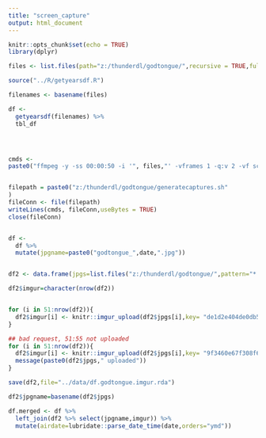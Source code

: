 ```yaml
---
title: "screen_capture"
output: html_document
---
```


```r
knitr::opts_chunk$set(echo = TRUE)
library(dplyr)
```



```r

files <- list.files(path="z:/thunderdl/godtongue/",recursive = TRUE,full.names = TRUE)
```




```r
source("../R/getyearsdf.R")

filenames <- basename(files)

df <-
  getyearsdf(filenames) %>%
  tbl_df





```


```r

cmds <-
paste0("ffmpeg -y -ss 00:00:50 -i '", files,"' -vframes 1 -q:v 2 -vf scale=480:-1 ",paste0(" 'z:/thunderdl/godtongue/godtongue_",df$date,".jpg'"))


filepath = paste0("z:/thunderdl/godtongue/generatecaptures.sh"
)
fileConn <- file(filepath)
writeLines(cmds, fileConn,useBytes = TRUE)
close(fileConn)



```

```r

df <-
  df %>%
  mutate(jpgname=paste0("godtongue_",date,".jpg")) 



```

```r


df2 <- data.frame(jpgs=list.files("z:/thunderdl/godtongue/",pattern="*.jpg$",full.names = TRUE),stringsAsFactors = FALSE)

df2$imgur=character(nrow(df2))


for (i in 51:nrow(df2)){
  df2$imgur[i] <- knitr::imgur_upload(df2$jpgs[i],key= "de1d2e404de0db5")
}


```

```r

## bad request, 51:55 not uploaded
for (i in 51:nrow(df2)){
  df2$imgur[i] <- knitr::imgur_upload(df2$jpgs[i],key= "9f3460e67f308f6")
  message(paste0(df2$jpgs," uploaded"))
}
```

```r
save(df2,file="../data/df.godtongue.imgur.rda")
```

```r
df2$jpgname=basename(df2$jpgs)

df.merged <- df %>%
  left_join(df2 %>% select(jpgname,imgur)) %>%
  mutate(airdate=lubridate::parse_date_time(date,orders="ymd"))
```



